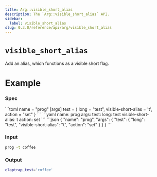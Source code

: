 ```yaml
---
title: Arg::visible_short_alias
description: The `Arg::visible_short_alias` API.
sidebar:
  label: visible_short_alias
slug: 0.3.0/reference/api/arg/visible_short_alias
---
```



# `visible_short_alias` <LinkButton href="https://docs.rs/clap/latest/clap/struct.Arg.html#method.visible_short_alias" icon="open-book" variant="minimal" />

<Badge text="since 0.1.0" size="small" />

Add an alias, which functions as a visible short flag.

# Example

### Spec

<Tabs syncKey="format">
  <TabItem label="TOML">
    ```toml
    name = "prog"
    [args]
    test = { long = "test", visible-short-alias = 't', action = "set" }
    ```
  </TabItem>

  <TabItem label="YAML">
    ```yaml
    name: prog
    args:
      test:
        long: test
        visible-short-alias: t
        action: set
    ```
  </TabItem>

  <TabItem label="JSON">
    ```json
    {
      "name": "prog",
      "args": {
        "test": {
          "long": "test",
          "visible-short-alias": "t",
          "action": "set"
        }
      }
    }
    ```
  </TabItem>
</Tabs>

### Input

```bash
prog -t coffee
```

### Output

```bash
claptrap_test='coffee'
```
